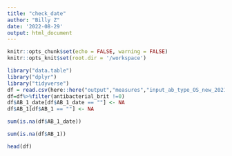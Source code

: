 ```yaml
---
title: "check_date"
author: "Billy Z"
date: '2022-08-29'
output: html_document
---
```


```r
knitr::opts_chunk$set(echo = FALSE, warning = FALSE)
knitr::opts_knit$set(root.dir = '/workspace')
```


```r
library("data.table")
library("dplyr")
library("tidyverse")
df = read.csv(here::here("output","measures","input_ab_type_OS_new_2021_2021-01-01.csv.gz"))
df=df%>%filter(antibacterial_brit !=0)
df$AB_1_date[df$AB_1_date == ""] <- NA
df$AB_1[df$AB_1 == ""] <- NA

```

```r
sum(is.na(df$AB_1_date))
```

```r
sum(is.na(df$AB_1))
```

```r
head(df)
```